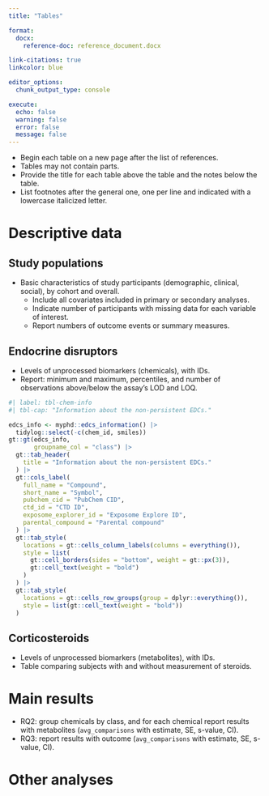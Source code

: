 ```yaml
---
title: "Tables"

format:
  docx:
    reference-doc: reference_document.docx

link-citations: true
linkcolor: blue

editor_options: 
  chunk_output_type: console

execute:
  echo: false
  warning: false
  error: false
  message: false
---
```


- Begin each table on a new page after the list of references.
- Tables may not contain parts.
- Provide the title for each table above the table and the notes below the table.
- List footnotes after the general one, one per line and indicated with a lowercase italicized letter.

# Descriptive data

## Study populations

- Basic characteristics of study participants (demographic, clinical, social), by cohort and overall.
  - Include all covariates included in primary or secondary analyses.
  - Indicate number of participants with missing data for each variable of interest.
  - Report numbers of outcome events or summary measures.

## Endocrine disruptors

- Levels of unprocessed biomarkers (chemicals), with IDs.
- Report: minimum and maximum, percentiles, and number of observations above/below the assay's LOD and LOQ.

```r
#| label: tbl-chem-info
#| tbl-cap: "Information about the non-persistent EDCs."

edcs_info <- myphd::edcs_information() |>
  tidylog::select(-c(chem_id, smiles))
gt::gt(edcs_info,
       groupname_col = "class") |>
  gt::tab_header(
    title = "Information about the non-persistent EDCs."
  ) |>
  gt::cols_label(
    full_name = "Compound",
    short_name = "Symbol",
    pubchem_cid = "PubChem CID",
    ctd_id = "CTD ID",
    exposome_explorer_id = "Exposome Explore ID",
    parental_compound = "Parental compound"
  ) |>
  gt::tab_style(
    locations = gt::cells_column_labels(columns = everything()),
    style = list(
      gt::cell_borders(sides = "bottom", weight = gt::px(3)),
      gt::cell_text(weight = "bold")
    )
  ) |>
  gt::tab_style(
    locations = gt::cells_row_groups(group = dplyr::everything()),
    style = list(gt::cell_text(weight = "bold"))
  )
```

## Corticosteroids

- Levels of unprocessed biomarkers (metabolites), with IDs.
- Table comparing subjects with and without measurement of steroids.

# Main results

- RQ2: group chemicals by class, and for each chemical report results with metabolites (`avg_comparisons` with estimate, SE, s-value, CI).
- RQ3: report results with outcome (`avg_comparisons` with estimate, SE, s-value, CI).

# Other analyses
